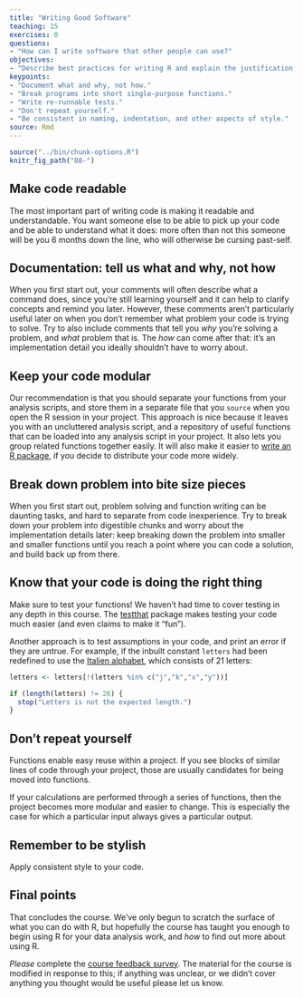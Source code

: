 ```yaml
---
title: "Writing Good Software"
teaching: 15
exercises: 0
questions:
- "How can I write software that other people can use?"
objectives:
- "Describe best practices for writing R and explain the justification for each."
keypoints:
- "Document what and why, not how."
- "Break programs into short single-purpose functions."
- "Write re-runnable tests."
- "Don't repeat yourself."
- "Be consistent in naming, indentation, and other aspects of style."
source: Rmd
---
```


```r
source("../bin/chunk-options.R")
knitr_fig_path("08-")
```

## Make code readable

The most important part of writing code is making it readable and understandable.
You want someone else to be able to pick up your code and be able to understand
what it does: more often than not this someone will be you 6 months down the line,
who will otherwise be cursing past-self.

## Documentation: tell us what and why, not how

When you first start out, your comments will often describe what a command does,
since you're still learning yourself and it can help to clarify concepts and
remind you later. However, these comments aren't particularly useful later on
when you don't remember what problem your code is trying to solve. Try to also
include comments that tell you *why* you're solving a problem, and *what* problem
that is. The *how* can come after that: it's an implementation detail you ideally
shouldn't have to worry about.

## Keep your code modular

Our recommendation is that you should separate your functions from your analysis
scripts, and store them in a separate file that you `source` when you open the R
session in your project. This approach is nice because it leaves you with an
uncluttered analysis script, and a repository of useful functions that can be
loaded into any analysis script in your project. It also lets you group related
functions together easily. It will also make it easier to 
[write an R package](http://r-pkgs.had.co.nz/), if you decide to distribute your
code more widely.

## Break down problem into bite size pieces

When you first start out, problem solving and function writing can be daunting
tasks, and hard to separate from code inexperience. Try to break down your
problem into digestible chunks and worry about the implementation details later:
keep breaking down the problem into smaller and smaller functions until you
reach a point where you can code a solution, and build back up from there.

## Know that your code is doing the right thing

Make sure to test your functions!  We haven't had time to cover testing in any depth
in this course.  The [testthat](https://github.com/hadley/testthat) package makes
testing your code much easier (and even claims to make it "fun").

Another approach
is to test assumptions in your code, and print an error if they are untrue.  For example,
if the inbuilt constant `letters` had been redefined to use the [Italien alphabet](https://en.wikipedia.org/wiki/Italian_orthography), which consists of 21 letters:

```r
letters <- letters[!(letters %in% c("j","k","x","y"))]

if (length(letters) != 26) {
  stop("Letters is not the expected length.")
}
```

## Don't repeat yourself

Functions enable easy reuse within a project. If you see blocks of similar
lines of code through your project, those are usually candidates for being
moved into functions.

If your calculations are performed through a series of functions, then the
project becomes more modular and easier to change. This is especially the case
for which a particular input always gives a particular output.

## Remember to be stylish

Apply consistent style to your code.

## Final points

That concludes the course. We've only begun to scratch the surface of what you can do with R,
but hopefully the course has taught you enough to begin using R for your data
analysis work, and _how_ to find out more about using R.

*Please* complete the [course feedback survey](http://bit.ly/2xP95Ef).  The material for the course is modified
in response to this; if anything was unclear, or we didn't cover anything you thought 
would be useful please let us know.
